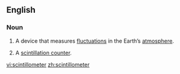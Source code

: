 ==English==

===Noun===
{{wikipedia}}
{{en-noun}}

# {{lb|en|physics}} A device that measures [[fluctuation]]s in the Earth’s [[atmosphere]].
# {{lb|en|physics}} A [[scintillation counter]].

[[vi:scintillometer]]
[[zh:scintillometer]]